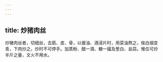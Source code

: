 ```yaml
---
---
---
```

title: 炒猪肉丝
---



炒猪肉丝者，切细丝，去筋、皮、骨，以酱油、酒浸片时，用菜油熬之，俟白烟变青，下肉炒之，炒时不可停手。加蒸粉、醋一滴、糖一撮及葱白、韭蒜。惟仅可炒半斤之量，文火不用水。